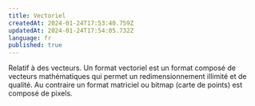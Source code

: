```yaml
---
title: Vectoriel
createdAt: 2024-01-24T17:53:40.759Z
updatedAt: 2024-01-24T17:54:05.732Z
language: fr
published: true
---
```


Relatif à des vecteurs. Un format vectoriel est un format composé de vecteurs mathématiques qui permet un redimensionnement illimité et de qualité.
Au contraire un format matriciel ou bitmap (carte de points) est composé de pixels.
